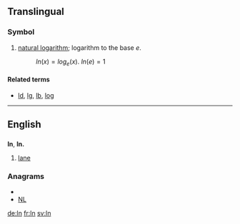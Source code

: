 ==Translingual==

===Symbol===
{{infl|mul|symbol}}

# {{math|lang=mul}} [[natural logarithm]]; logarithm to the base <math>e</math>.
#: <math>ln(x) = log_{e}(x)</math>. <math> ln(e) = 1 </math>

====Related terms====
* [[ld]], [[lg]], [[lb]], [[log]]

----

==English==

==={{abbreviation}}===
'''ln''', '''ln.'''

# [[lane]]

===Anagrams===
* {{alphagram|ln}}
* [[NL#English|NL]]

[[de:ln]]
[[fr:ln]]
[[sv:ln]]